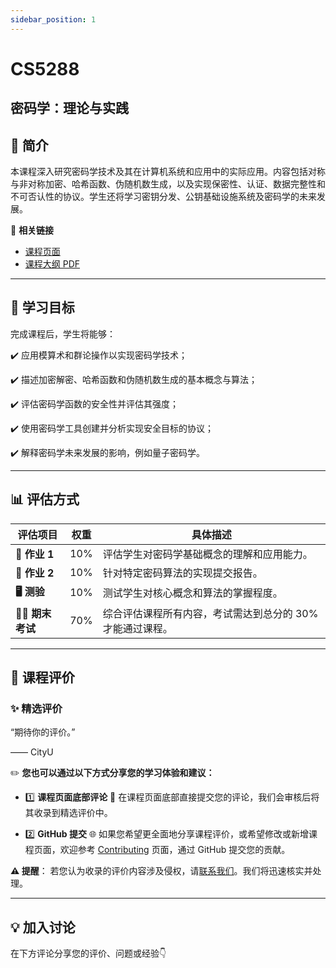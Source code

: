 ```yaml
---
sidebar_position: 1
---
```


# CS5288
## 密码学：理论与实践

## **📘 简介**
本课程深入研究密码学技术及其在计算机系统和应用中的实际应用。内容包括对称与非对称加密、哈希函数、伪随机数生成，以及实现保密性、认证、数据完整性和不可否认性的协议。学生还将学习密钥分发、公钥基础设施系统及密码学的未来发展。

🔗 **相关链接**
- [课程页面](https://www.cityu.edu.hk/catalogue/pg/202425/course/CS5288.htm)
- [课程大纲 PDF](https://www.cityu.edu.hk/catalogue/pg/202425/course/CS5288.pdf)

---

## **🎯 学习目标**

完成课程后，学生将能够：

✔️ 应用模算术和群论操作以实现密码学技术；

✔️ 描述加密解密、哈希函数和伪随机数生成的基本概念与算法；

✔️ 评估密码学函数的安全性并评估其强度；

✔️ 使用密码学工具创建并分析实现安全目标的协议；

✔️ 解释密码学未来发展的影响，例如量子密码学。

---

## **📊 评估方式**

| **评估项目**            | **权重** | **具体描述**                                                                                       |
|------------------------|---------|---------------------------------------------------------------------------------------------------|
| **📝 作业 1**           | 10%     | 评估学生对密码学基础概念的理解和应用能力。                                                        |
| **📝 作业 2**           | 10%     | 针对特定密码算法的实现提交报告。                                                                   |
| **🖥️ 测验**             | 10%     | 测试学生对核心概念和算法的掌握程度。                                                               |
| **🧑‍💻 期末考试**       | 70%     | 综合评估课程所有内容，考试需达到总分的 30% 才能通过课程。                                          |

---

## **💬 课程评价**

### ✨ **精选评价**
<div className={commentStyles.commentBox}>
    <p className={commentStyles.commentText}>
        “期待你的评价。”
    </p>
    <p className={commentStyles.commentAuthor}>—— CityU</p>
</div>

✏️ **您也可以通过以下方式分享您的学习体验和建议：**

- 1️⃣ **课程页面底部评论**
💬 在课程页面底部直接提交您的评论，我们会审核后将其收录到精选评价中。

- 2️⃣ **GitHub 提交**
🌐 如果您希望更全面地分享课程评价，或希望修改或新增课程页面，欢迎参考 [Contributing](https://penjc.github.io/cityU-navigator/contributing) 页面，通过 GitHub 提交您的贡献。

**⚠️ 提醒**：
若您认为收录的评价内容涉及侵权，请[联系我们](https://github.com/penjc/cityU-navigator/issues)。我们将迅速核实并处理。


---

## **💡 加入讨论**

在下方评论分享您的评价、问题或经验👇
<Utterances />